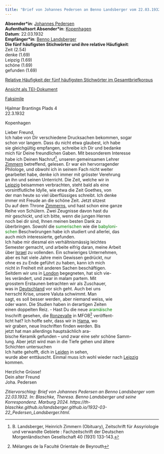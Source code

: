 ```yaml
---
title: "Brief von Johannes Pedersen an Benno Landsberger vom 22.03.1932"
---
```


**Absender\*in**: [Johannes Pedersen](https://www.wikidata.org/wiki/Q6039205)   
**Aufenthaltsort Absender\*in**: [Kopenhagen](https://www.geonames.org/2618425/copenhagen.html)  
**Datum**: 22.03.1932  
**Empfänger\*in**: [Benno Landsberger](http://www.wikidata.org/entity/Q67592)  
**Die fünf häufigsten Stichwörter und ihre relative Häufigkeit**:  
Zeit (2.54)  
denke (1.69)  
Leipzig (1.69)  
schöne (1.69)  
gefunden (1.69)  

[Relative Häufigkeit der fünf häufigsten Stichwörter im Gesamtbriefkorpus](1932-03-22_Pedersen_Landsberger_wordfrequency.qmd){target="_blank"}  
 
[Ansicht als TEI-Dokument](files/letters/tei/1932-03-22_Pedersen_Landsberger.xml){target="_blank"}    

[Faksimile](files/letters/pdf/1932-03-22_Pedersen_Landsberger.pdf){target="_blank"}  

Hjalmar Brantings Plads 4  
22.3.1932  

Kopenhagen  

Lieber Freund,<br/>
Ich habe von Dir verschiedene Drucksachen bekommen, sogar<br/>
schon vor langem. Dass du nicht etwa glaubest, ich habe<br/>
sie gleichgültig empfangen, schreibe ich Dir und bedanke<br/>
mich für Deine freundlichen Gaben. Mit besonderem Interesse<br/>
habe ich Deinen Nachruf^[B. Landsberger, Heinrich Zimmern (Obituary), Zeitschrift für Assyriologie und verwandte Gebiete : Fachzeitschrift der Deutschen Morgenländischen Gesellschaft 40 (1931) 133-143.], unseren gemeinsamen Lehrer<br/>
[Zimmern](https://www.wikidata.org/wiki/Q115000) betreffend, gelesen. Er war ein hervorragender<br/>
Philologe, und obwohl ich in seinem Fach nicht weiter<br/>
gearbeitet habe, denke ich immer mit grösster Verehrung<br/>
an ihn und seinen Unterricht. Die Zeit, welche wir in<br/>
[Leipzig](https://www.geonames.org/2879137/kreisfreie-stadt-leipzig.html) beisammen verbrachten, steht bald als eine<br/>
vorsintflutliche Idylle, wie etwa die Zeit Goethes, von<br/>
der man heute so viel überflüssiges schreibt. Ich denke<br/>
immer mit Freude an die schöne Zeit. Jetzt sitzest<br/>
Du auf dem Throne [Zimmerns](https://www.wikidata.org/wiki/Q115000), und hast schon eine ganze<br/>
Reihe von Schülern. Zwei Zeugnisse davon hast du<br/>
mir geschickt, und ich bitte, wenn die jungen Herren<br/>
noch bei dir sind, Ihnen meinen besten Dank zu<br/>
überbringen. Sowohl die <span style="color:green;">sumerischen</span> wie die <span style="color:green;">babyloni-<br/>
schen</span> Beschwörungen habe ich studiert und allerlei, das<br/>
auch mich interessierte, gefunden.<br/>
Ich habe mir diesmal ein verhältnismässig leichtes<br/>
Semester gemacht, und arbeite eifrig daran, meine Arbeit<br/>
über [Israel](https://www.geonames.org/294640/state-of-israel.html) zu vollenden. Ein schwieriges Unternehmen,<br/>
aber es hat viele Jahre mein Gewissen gedrückt, nur<br/>
ohne es zu Ende geführt zu haben, kann ich mich<br/>
nicht in Freiheit mit anderen Sachen beschäftigen.<br/>
Seitdem wir uns in [London](https://www.geonames.org/2643743/london.html) begegneten, hat sich vie-<br/>
les verändert, und zwar in malam partem. Mit<br/>
grosstem Erstaunen betrachten wir als Zuschauer,<br/>
was in [Deutschland](https://www.wikidata.org/wiki/Q1206012) vor sich geht. Auch bei uns<br/>
herrscht Krise, unsere Valuta schwimmt. Man<br/>
sagt, es soll besser werden, aber niemand weiss, wie<br/>
oder wann. Die Studien haben in derartigen Zeiten<br/>
einen doppelten Reiz. - Hast Du die neue <span style="color:green;">aramäische</span><br/>
Inschrift gesehen, die [Ronzevalle](https://www.wikidata.org/wiki/Q12213939) in MFOB^[Mélanges de la Faculté Orientale de Beyrouth] veröffent-<br/>
licht hat? Ich hoffe sehr, dass wir in [Hama](https://www.geonames.org/170017/hamah.html), wo<br/>
wir graben, neue Inschriften finden werden. Bis<br/>
jetzt hat man allerdings hauptsächlich ara-<br/>
bische Keramik gefunden – und zwar eine sehr schöne Samm-<br/>
lung. Aber jetzt wird man in die Tiefe gehen und ältere<br/>
Schichten untersuchen<br/>
Ich hatte gehofft, dich in [Leiden](https://www.geonames.org/2751772/gemeente-leiden.html) in sehen,<br/>
wurde aber enttäuscht. Einmal muss ich wohl wieder nach [Leipzig](https://www.geonames.org/2879137/kreisfreie-stadt-leipzig.html)<br/>
kommen.<br/>

Herzliche Grüsse!<br/>
Dein alter Freund<br/>
Joha. Pedersen<br/>


*Zitiervorschlag: Brief von Johannes Pedersen an Benno Landsberger vom 22.03.1932. In: Blaschke, Theresa. Benno Landsberger und seine Korrespondenz. Marburg 2024. https://th-blaschke.github.io/landsberger.github.io/1932-03-22_Pedersen_Landsberger.html.*